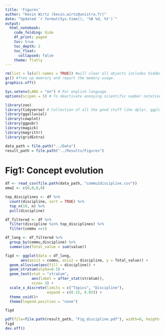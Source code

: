 ```yaml
---
title: 'Figures'
author: "Kevin Wirtz (kevin.wirtz@unistra.fr)"
date: "Updated `r format(Sys.time(), '%B %d, %Y')`"
output:
  html_notebook:
    code_folding: hide
    df_print: paged
    toc: true
    toc_depth: 2
    toc_float:
      collapsed: false
    theme: flatly
---
```


```r

rm(list = ls(all.names = TRUE)) #will clear all objects includes hidden objects.
gc() #free up memrory and report the memory usage.
graphics.off()

Sys.setenv(LANG = "en") # For english language
options(scipen = 5) # To deactivate annoying scientific number notation

library(zoo)
library(tidyverse) # Collection of all the good stuff like dplyr, ggplot2 ect.
library(ggalluvial)
library(cowplot)
library(ggpubr)
library(magick)
library(magrittr)
library(gridExtra)

data_path = file.path("../Data") 
result_path = file.path("../Results/Figures") 

```

# Fig1: Concept evolution

```r
df <- read_csv(file.path(data_path, "commu2discipline.csv"))
oma2 <- c(0,0,0,0)

top_disciplines <- df %>%
  count(discipline, sort = TRUE) %>%
  top_n(10, n) %>%
  pull(discipline)

df_filtered <- df %>%
  filter(discipline %in% top_disciplines) %>%
  filter(commu ==1)

df_long <- df_filtered %>%
  group_by(commu,discipline) %>%
  summarize(Total_value = sum(value))

```

```r
figd <- ggplot(data = df_long,
       aes(axis1 = commu, axis2 = discipline, y = Total_value)) +
  geom_alluvium(aes(fill = discipline)) +
  geom_stratum(alpha=0.5) +
  geom_text(stat = "stratum",
            aes(label = after_stat(stratum)),
            size= 3) +
  scale_x_discrete(limits = c("Topics", "Discipline"),
                   expand = c(0.15, 0.05)) +
  theme_void()+
  theme(legend.position = "none")

figd

pdf(file=file.path(result_path, "Fig_discipline.pdf"), width=8, height=5, family="Helvetica", pointsize=6)
figd
dev.off()

```